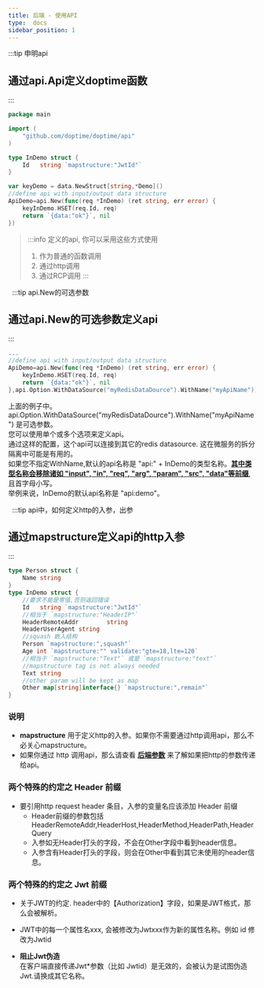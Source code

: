 ```yaml
---
title: 后端 - 使用API
type:  docs
sidebar_position: 1
---
```



:::tip 申明api
## **通过api.Api定义doptime函数**
::: 
 
```go   title="main.go"
package main

import (
	"github.com/doptime/doptime/api"
)

type InDemo struct {
	Id   string `mapstructure:"JwtId"`
}

var keyDemo = data.NewStruct[string,*Demo]()
//define api with input/output data structure
ApiDemo=api.New(func(req *InDemo) (ret string, err error) {
    keyInDemo.HSET(req.Id, req)
    return `{data:"ok"}`, nil
})

```

> :::info 定义的api, 你可以采用这些方式使用
> 1. 作为普通的函数调用
> 2. 通过http调用
> 3. 通过RCP调用
> :::

&nbsp;
:::tip api.New的可选参数
## **通过api.New的可选参数定义api**   
::: 
```go   title="main.go"
...
//define api with input/output data structure
ApiDemo=api.New(func(req *InDemo) (ret string, err error) {
    keyInDemo.HSET(req.Id, req)
    return `{data:"ok"}`, nil
},api.Option.WithDataSource("myRedisDataDource").WithName("myApiName"))
```
上面的例子中。api.Option.WithDataSource("myRedisDataDource").WithName("myApiName") 是可选参数。  
您可以使用单个或多个选项来定义api。  
通过这样的配置，这个api可以连接到其它的redis datasource. 这在微服务的拆分隔离中可能是有用的。  
如果您不指定WithName,默认的api名称是 "api:" + InDemo的类型名称。[**其中类型名称会移除诸如 "input", "in", "req", "arg", "param", "src", "data"等前缀**](https://github.com/doptime/doptime/blob/master/specification/serviceNames.go#L55), 且首字母小写。  
举例来说，InDemo的默认api名称是 "api:demo"。

&nbsp;
:::tip api中，如何定义http的入参，出参
## **通过mapstructure定义api的http入参**   
::: 
```go   title="main.go"
type Person struct {
    Name string
}
type InDemo struct {
    //要求不能是零值,否则返回错误
    Id   string `mapstructure:"JwtId"`
    //相当于 `mapstructure:"HeaderIP"`
	HeaderRemoteAddr        string
	HeaderUserAgent string
    //squash 嵌入结构
    Person `mapstructure:",squash"`    
    Age int `mapstructure:"" validate:"gte=18,lte=120`
    //相当于 `mapstructure:"Text"` 或是 `mapstructure:"text"`
    //mapstructure tag is not always needed
    Text string 
    //other param will be kept as map
    Other map[string]interface{} `mapstructure:",remain"`
}
```
### **说明**
- **mapstructure** 用于定义http的入参。如果你不需要通过http调用api，那么不必关心mapstructure。
- 如果你通过 http 调用api，那么请查看 [**后端参数**](/docs/getting-started/backend-http-parameter) 来了解如果把http的参数传递给api。

### **两个特殊的约定之 Header 前缀**
- 要引用http request header 条目，入参的变量名应该添加 Header 前缀  
    - Header前缀的参数包括HeaderRemoteAddr,HeaderHost,HeaderMethod,HeaderPath,HeaderQuery
    - 入参如无Header打头的字段，不会在Other字段中看到header信息。  
    - 入参含有Header打头的字段，则会在Other中看到其它未使用的header信息。

### **两个特殊的约定之 Jwt 前缀**
* 关于JWT的约定. header中的【Authorization】字段，如果是JWT格式，那么会被解析。  
* JWT中的每一个属性名xxx, 会被修改为Jwtxxx作为新的属性名称。例如 id 修改为Jwtid

*  **阻止Jwt伪造**   
    在客户端直接传递Jwt*参数（比如 Jwtid）是无效的，会被认为是试图伪造Jwt.请换成其它名称。